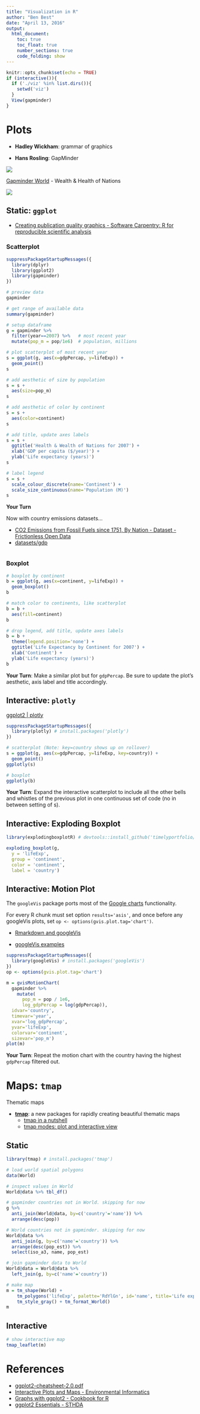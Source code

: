 ```yaml
---
title: "Visualization in R"
author: "Ben Best"
date: "April 13, 2016"
output: 
  html_document:
    toc: true
    toc_float: true
    number_sections: true
    code_folding: show
---
```


```r
knitr::opts_chunk$set(echo = TRUE)
if (interactive()){
  if ('./viz' %in% list.dirs()){
    setwd('viz')
  }
  View(gapminder)
}
```

# Plots

- **Hadley Wickham**: grammar of graphics

- **Hans Rosling**: GapMinder

![](img/hans-rosling_sexy-stats.jpeg)

[Gapminder World](http://www.gapminder.org/world) - Wealth & Health of Nations

![](img/gapminder-world_motion-chart.png)


## Static: `ggplot`

* [Creating publication quality graphics - Software Carpentry: R for reproducible scientific analysis](http://swcarpentry.github.io/r-novice-gapminder/08-plot-ggplot2.html)

### Scatterplot

```r
suppressPackageStartupMessages({
  library(dplyr)
  library(ggplot2)
  library(gapminder)
})

# preview data
gapminder

# get range of available data
summary(gapminder)

# setup dataframe
g = gapminder %>%
  filter(year==2007) %>%   # most recent year 
  mutate(pop_m = pop/1e6)  # population, millions

# plot scatterplot of most recent year 
s = ggplot(g, aes(x=gdpPercap, y=lifeExp)) +
  geom_point()
s

# add aesthetic of size by population
s = s + 
  aes(size=pop_m)
s

# add aesthetic of color by continent
s = s + 
  aes(color=continent)
s

# add title, update axes labels
s = s + 
  ggtitle('Health & Wealth of Nations for 2007') +
  xlab('GDP per capita ($/year)') +
  ylab('Life expectancy (years)')
s

# label legend
s = s + 
  scale_colour_discrete(name='Continent') +
  scale_size_continuous(name='Population (M)')
s
```

**Your Turn**

Now with country emissions datasets...

- [CO2 Emissions from Fossil Fuels since 1751, By Nation - Dataset - Frictionless Open Data](http://data.okfn.org/data/kiliakis/co2-fossil-by-nation)
- [datasets/gdp](https://github.com/datasets/gdp/blob/master/data/gdp.csv)

```r

```

### Boxplot

```r
# boxplot by continent
b = ggplot(g, aes(x=continent, y=lifeExp)) +
  geom_boxplot()
b

# match color to continents, like scatterplot
b = b +
  aes(fill=continent)
b

# drop legend, add title, update axes labels
b = b +
  theme(legend.position='none') +
  ggtitle('Life Expectancy by Continent for 2007') +
  xlab('Continent') +
  ylab('Life expectancy (years)')
b
```

**Your Turn**: Make a similar plot but for `gdpPercap`. Be sure to update the plot's aesthetic, axis label and title accordingly.

## Interactive: `plotly`

[ggplot2 | plotly](https://plot.ly/ggplot2/)

```r
suppressPackageStartupMessages({
  library(plotly) # install.packages('plotly')
})

# scatterplot (Note: key=country shows up on rollover)
s = ggplot(g, aes(x=gdpPercap, y=lifeExp, key=country)) +
  geom_point()
ggplotly(s)

# boxplot
ggplotly(b)
```

**Your Turn**: Expand the interactive scatterplot to include all the other bells and whistles of the previous plot in one continuous set of code (no in between setting of s).

## Interactive: Exploding Boxplot

```r
library(explodingboxplotR) # devtools::install_github('timelyportfolio/explodingboxplotR')

exploding_boxplot(g,
  y = 'lifeExp',
  group = 'continent',
  color = 'continent',
  label = 'country')
```


## Interactive: Motion Plot

The `googleVis` package ports most of the [Google charts](https://developers.google.com/chart/interactive/docs/gallery) functionality.

For every R chunk must set option `results='asis'`, and once before any googleVis plots, set `op <- options(gvis.plot.tag='chart')`.

- [Rmarkdown and googleVis](https://cran.r-project.org/web/packages/googleVis/vignettes/Using_googleVis_with_knitr.html)

- [googleVis examples](https://cran.r-project.org/web/packages/googleVis/vignettes/googleVis_examples.html)

```r
suppressPackageStartupMessages({
  library(googleVis) # install.packages('googleVis')
})
op <- options(gvis.plot.tag='chart')

m = gvisMotionChart(
  gapminder %>%
    mutate(
      pop_m = pop / 1e6,
      log_gdpPercap = log(gdpPercap)), 
  idvar='country', 
  timevar='year', 
  xvar='log_gdpPercap', 
  yvar='lifeExp', 
  colorvar='continent',
  sizevar='pop_m')
plot(m)
```

**Your Turn**: Repeat the motion chart with the country having the highest `gdpPercap` filtered out.

# Maps: `tmap`

Thematic maps

- [**tmap**](https://github.com/mtennekes/tmap): a new packages for rapidly creating beautiful thematic maps 
  - [tmap in a nutshell](https://cran.r-project.org/web/packages/tmap/vignettes/tmap-nutshell.html)
  - [tmap modes: plot and interactive view](https://cran.r-project.org/web/packages/tmap/vignettes/tmap-modes.html)

## Static

```r
library(tmap) # install.packages('tmap')

# load world spatial polygons
data(World)

# inspect values in World
World@data %>% tbl_df()

# gapminder countries not in World. skipping for now
g %>% 
  anti_join(World@data, by=c('country'='name')) %>% 
  arrange(desc(pop))

# World countries not in gapminder. skipping for now
World@data %>% 
  anti_join(g, by=c('name'='country')) %>% 
  arrange(desc(pop_est)) %>%
  select(iso_a3, name, pop_est)

# join gapminder data to World
World@data = World@data %>%
  left_join(g, by=c('name'='country'))

# make map
m = tm_shape(World) +
    tm_polygons('lifeExp', palette='RdYlGn', id='name', title='Life expectancy (years)', auto.palette.mapping=F) +
    tm_style_gray() + tm_format_World()
m
```

## Interactive

```r
# show interactive map
tmap_leaflet(m)
```


# References

- [ggplot2-cheatsheet-2.0.pdf](../cheatsheets/ggplot2-cheatsheet-2.0.pdf)
- [Interactive Plots and Maps - Environmental Informatics](http://ucsb-bren.github.io/env-info/wk06_widgets.html)
- [Graphs with ggplot2 - Cookbook for R](http://www.cookbook-r.com/Graphs/#graphs-with-ggplot2)
- [ggplot2 Essentials - STHDA](http://www.sthda.com/english/wiki/ggplot2-essentials)